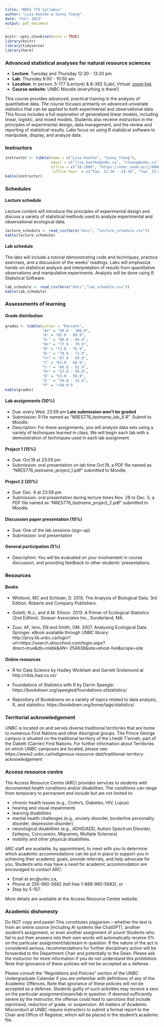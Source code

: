```yaml
---
title: "NRES 776 Syllabus"
author: "Lisa Koetke & Sunny Tseng"
date: "Fall 2023"
output: pdf_document
---
```


```r
knitr::opts_chunk$set(echo = TRUE)
library(knitr)
library(tidyverse)
library(here)
```

### Advanced statistical analyses for natural resource sciences

- **Lecture**: Tuesday and Thursday 12:30 - 13:20 pm
- **Lab**: Thursday 8:00 - 10:50 am
- **Location**: In person: 5-177 (Lecture) & 8-362 (Lab); Virtual: [zoom link](https://unbc.zoom.us/j/64078816232?pwd=TytUa2pnR1AyTmFYd2p5TXcrajhuZz09)
- **Course website**: UNBC Moodle (everything is there!)


This course provides advanced, practical training in the analysis of quantitative data. The course focuses primarily on advanced univariate statistics that can be applied to both experimental and observational data. This focus includes a full exploration of generalized linear models, including linear, logistic, and mixed models. Students also receive instruction in the principles of experimental design, data management, and the review and reporting of statistical results. Labs focus on using R statistical software to manipulate, display, and analyze data.


### Instructors


```r
instructor <- tibble(name = c("Lisa Koetke", "Sunny Tseng"),
                     email = c("lisa.koetke@unbc.ca", "stseng@unbc.ca"),
                     office = c("10-2086", "https://unbc.zoom.us/j/6088522970?pwd=cjJhOVRqMmk0bkJ1N2tJajJrTWNYdz09"),
                     `office hour` = c("Tue. 13:30 - 14:30", "Tue. 13:30 - 14:30"))
kable(instructor)

```




### Schedules

#### Lecture schedule

Lecture content will introduce the principles of experimental design and discuss a variety of statistical methods used to
analyze experimental and observational ecological data.

```r
lecture_schedule <- read_csv(here("docs", "lecture_schedule.csv"))
kable(lecture_schedule)

```

#### Lab schedule

The labs will include a tutorial demonstrating code and techniques, practice exercises, and a discussion of the weeks’ readings. Labs will emphasize hands-on statistical analysis and interpretation of results from quantitative observations and manipulative experiments. Analysis will be done using R Statistical Software.

```r
lab_schedule <- read_csv(here("docs","lab_schedule.csv"))
kable(lab_schedule)

```


### Assessments of learning

#### Grade distribution

```r
grades <- tibble(Letter = "Percent",
                 "A+" = "90.0 - 100.0",
                 "A" = "85.0 - 89.9",
                 "A-" = "80.0 - 84.9",
                 "B+" = "77.0 - 79.9",
                 "B" = "73.0 - 76.9",
                 "B-" = "70.0 - 72.9",
                 "C+" = "67.0 - 69.9",
                 "C" = "63.0 - 66.9",
                 "C-" = "60.0 - 62.9",
                 "D+" = "57.0 - 59.9",
                 "D" = "53.0 - 56.9",
                 "D-" = "50.0 - 52.9",
                 "F" = "<50.0")
kable(grades)

```


#### Lab assignments (50%)
- Due: every Wed. 23:59 pm **Late submission won't be graded**
- Submission: R file named as "NRES776_*lastname*_lab_*X*.R". Submit to Moodle.
- Description: For these assignments, you will analyze data sets using a variety of techniques learned in class. We will begin each lab with a demonstration of techniques used in each lab assignment. 

#### Project 1 (15%)
- Due: Oct.19 at 23:59 pm
- Submission: oral presentation on lab time Oct.19, a PDF file named as "NRES776_*lastname*_project_1.pdf" submitted to Moodle.


#### Project 2 (20%)
- Due: Dec. 6 at 23:59 pm
- Submission: oral presentation during lecture times Nov. 28 to Dec. 5, a PDF file named as "NRES776_*lastname*_project_2.pdf" submitted to Moodle.


#### Discussion paper presentation (10%)
- Due: One of the lab sessions (sign-up)
- Submission: oral presentation


#### General participation (5%)
- Description: You will be evaluated on your involvement in course discussion, and providing feedback to other students' presentations. 



### Resources

#### Books

- Whitlock, MC and Schluter, D. 2015. The Analysis of Biological Data. 3rd Edition. Roberts and Company
Publishers.

- Gotelli, N.J., and A.M. Ellison. 2013. A Primer of Ecological Statistics (2nd Edition). Sinauer Associates
Inc., Sunderland, MA.

- Zuur, AF, Ieno, EN and Smith, GM. 2007. Analysing Ecological Data. Springer. eBook available through
UNBC library: http://prxy.lib.unbc.ca/login?url=https://search.ebscohost.com/login.aspx?direct=true&db=nlebk&AN= 254638&site=ehost-live&scope=site

#### Online resources

- R for Data Science by Hadley Wickham and Garrett Grolemund at http://r4ds.had.co.nz/

- Foundations of Statistics with R by Darrin Speegle: https://bookdown.org/speegled/foundations-ofstatistics/

- Repository of Bookdowns on a variety of topics related to data analysis, R, and statistics:
https://bookdown.org/home/tags/statistics/


### Territorial acknowledgement

UNBC is located on and serves diverse traditional territories that are home to numerous First Nations and other Aboriginal groups. The Prince George campus is situated on the traditional territory of the Lheidli T’enneh, part of the Dakelh (Carrier) First Nations. For further information about Territories on which UNBC campuses are located, please see: https://www2.unbc.ca/indigenous-resource-dati/traditional-territory-acknowledgement


### Access resource centre

The Access Resource Centre (ARC) provides services to students with documented health conditions and/or disabilities. The conditions can range from temporary to permanent and include but are not limited to:

- chronic health issues (e.g., Crohn’s, Diabetes, HIV, Lupus)
- hearing and visual impairments
- learning disabilities
- mental health challenges (e.g., anxiety disorder, borderline personality disorder, depression disorder)
- neurological disabilities (e.g., ADHD/ADD, Autism Spectrum Disorder, Epilepsy, Concussion, Migraines, Multiple Sclerosis)
- mobility and other physical disabilities.

ARC staff are available, by appointment, to meet with you to determine which academic accommodations can be put in place to support you in achieving their academic goals, provide referrals, and help advocate for you. Students who may have a need for academic accommodation are encouraged to contact ARC:

- Email at arc@unbc.ca,
- Phone at 250-960-5682 (toll free 1-888-960-5682), or
- Stop by 5-157.

More details are available at the Access Resource Centre website.


### Academic dishonesty

Do NOT copy and paste! This constitutes plagiarism – whether the text is from an online source (including AI systems like ChatGPT), another student’s assignment, or even another assignment of yours! Students who fail to put their answers into their own words will automatically receive 0% on the particular assignment/lab/exam in question. If the nature of the act is considered serious, recommendations for further disciplinary action will be forwarded to the Department Chair and potentially to the Dean. Please ask the instructor for more information if you do not understand this prohibition. Note that ignorance of these policies will not be accepted as a defense. 


Please consult the “Regulations and Policies” section of the UNBC Undergraduate Calendar if you are unfamiliar with definitions of any of the Academic Offences. Note that ignorance of these policies will not be accepted as a defense. Students guilty of such activities may receive a zero on the particular assignment/exam/lab in question. If deemed sufficiently severe by the instructor, the offense could lead to sanctions that include reprimand, reduction of grade, or suspension. All matters of Academic Misconduct at UNBC require instructors to submit a formal report to the Chair and Office of Registrar, which will be placed in the student’s academic file.



